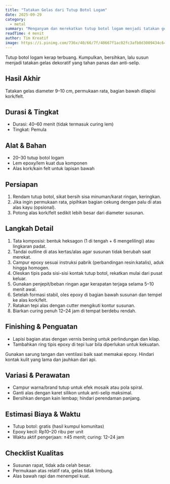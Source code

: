 ```yaml
---
title: "Tatakan Gelas dari Tutup Botol Logam"
date: 2025-09-29
category:
  - metal
summary: "Menganyam dan merekatkan tutup botol logam menjadi tatakan gelas unik dan tahan panas."
readTime: 4 menit
author: Tim Kreatif
image: https://i.pinimg.com/736x/40/66/7f/40667f1ac02fc3afb0d3009434c64c25.jpg
---
```


Tutup botol logam kerap terbuang. Kumpulkan, bersihkan, lalu susun menjadi tatakan gelas dekoratif yang tahan panas dan anti-selip.

## Hasil Akhir

Tatakan gelas diameter 9–10 cm, permukaan rata, bagian bawah dilapisi kork/felt.

## Durasi & Tingkat

- Durasi: 40–60 menit (tidak termasuk curing lem)
- Tingkat: Pemula

## Alat & Bahan

- 20–30 tutup botol logam
- Lem epoxy/lem kuat dua komponen
- Alas kork/kain felt untuk lapisan bawah

## Persiapan

1. Rendam tutup botol, sikat bersih sisa minuman/karat ringan, keringkan.
2. Jika ingin permukaan rata, pipihkan bagian cekung dengan palu di atas alas kayu (opsional).
3. Potong alas kork/felt sedikit lebih besar dari diameter susunan.

## Langkah Detail

1. Tata komposisi: bentuk heksagon (1 di tengah + 6 mengelilingi) atau lingkaran padat.
2. Tandai outline di atas kertas/alas agar susunan tidak berubah saat merekat.
3. Campur epoxy sesuai instruksi pabrik (perbandingan resin:katalis), aduk hingga homogen.
4. Oleskan tipis pada sisi-sisi kontak tutup botol, rekatkan mulai dari pusat keluar.
5. Gunakan penjepit/beban ringan agar kerapatan terjaga selama 5–10 menit awal.
6. Setelah formasi stabil, oles epoxy di bagian bawah susunan dan tempel ke alas kork/felt.
7. Ratakan tepi alas dengan cutter mengikuti kontur susunan.
8. Biarkan curing penuh 12–24 jam di tempat berdebu rendah.

## Finishing & Penguatan

- Lapisi bagian atas dengan vernis bening untuk perlindungan dan kilap.
- Tambahkan ring tipis epoxy di tepi luar bila diperlukan untuk kekuatan.

<TipBox title="Keamanan">
  Gunakan sarung tangan dan ventilasi baik saat memakai epoxy. Hindari kontak
  kulit yang lama dan jauhkan dari api.
</TipBox>

## Variasi & Perawatan

- Campur warna/brand tutup untuk efek mosaik atau pola spiral.
- Ganti alas dengan karet silikon untuk anti-selip maksimal.
- Bersihkan dengan kain lembap; hindari perendaman panjang.

## Estimasi Biaya & Waktu

- Tutup botol: gratis (hasil kumpul komunitas)
- Epoxy kecil: Rp10–20 ribu per unit
- Waktu aktif pengerjaan: ±45 menit; curing: 12–24 jam

## Checklist Kualitas

- Susunan rapat, tidak ada celah besar.
- Permukaan atas relatif rata, gelas tidak limbung.
- Alas bawah rapi dan menempel kuat.
